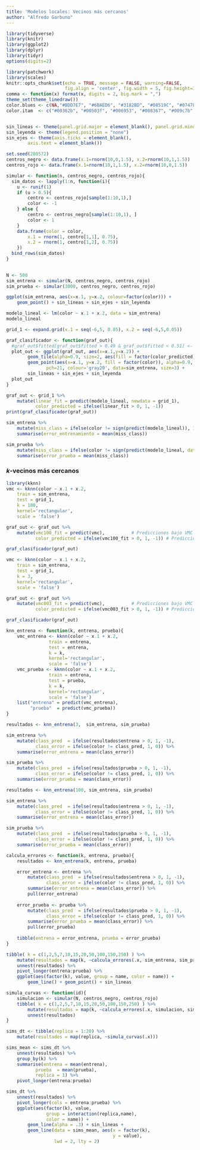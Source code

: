 ```yaml
---
title: 'Modelos locales: Vecinos más cercanos'
author: "Alfredo Garbuno"
---
```




```r
library(tidyverse)
library(knitr)
library(ggplot2)
library(dplyr)
library(tidyr)
options(digits=2)

library(patchwork)
library(scales)
knitr::opts_chunk$set(echo = TRUE, message = FALSE, warning=FALSE, 
                      fig.align = 'center', fig.width = 5, fig.height=3, cache = TRUE)
comma <- function(x) format(x, digits = 2, big.mark = ",")
theme_set(theme_linedraw())
color.blues <- c(NA,"#BDD7E7", "#6BAED6", "#3182BD", "#08519C", "#074789", "#063e77", "#053464")
color.itam  <- c("#00362b", "#00503f", "#006953", "#008367", "#009c7b", "#00b68f")


sin_lineas <- theme(panel.grid.major = element_blank(), panel.grid.minor = element_blank())
sin_leyenda <- theme(legend.position = "none")
sin_ejes <- theme(axis.ticks = element_blank(), 
        axis.text = element_blank())
```


```r
set.seed(280572)
centros_negro <- data.frame(x.1=rnorm(10,0,1.5), x.2=rnorm(10,1,1.5))
centros_rojo <- data.frame(x.1=rnorm(10,1,1.5), x.2=rnorm(10,0,1.5))

simular <- function(n, centros_negro, centros_rojo){
  sim_datos <- lapply(1:n, function(i){
  	u <- runif(1)
  	if (u > 0.5){
  		centro <- centros_rojo[sample(1:10,1),]
  		color <- -1
  	} else {
  		centro <- centros_negro[sample(1:10,1), ]		
  		color <- 1
  	}
  	data.frame(color = color, 
  		x.1 = rnorm(1, centro[1,1], 0.75), 
  		x.2 = rnorm(1, centro[1,2], 0.75))
  	})
  bind_rows(sim_datos)
}
  

```


```r
N <- 500
sim_entrena <- simular(N, centros_negro, centros_rojo)
sim_prueba <- simular(3000, centros_negro, centros_rojo)

ggplot(sim_entrena, aes(x=x.1, y=x.2, colour=factor(color))) + 
    geom_point() + sin_lineas + sin_ejes + sin_leyenda
```


```r
modelo_lineal <- lm(color ~ x.1 + x.2, data = sim_entrena)
modelo_lineal
```

```r
grid_1 <- expand.grid(x.1 = seq(-6,5, 0.05), x.2 = seq(-6,5,0.05))

graf_clasificador <- function(graf_out){
  #graf_out$fitted[graf_out$fitted > 0.49 & graf_out$fitted < 0.51] <- NA
  plot_out <- ggplot(graf_out, aes(x=x.1,y=x.2)) + 
	    geom_tile(alpha=0.9, size=2, aes(fill = factor(color_predicted))) + 
	    geom_point(aes(x=x.1, y=x.2, fill = factor(color)), alpha=0.9,
	           pch=21, colour='gray20', data=sim_entrena, size=3) + 
        sin_lineas + sin_ejes + sin_leyenda
  plot_out
}

```


```r

graf_out <- grid_1 %>% 
    mutate(linear_fit = predict(modelo_lineal, newdata = grid_1), 
           color_predicted = ifelse(linear_fit > 0, 1, -1))
print(graf_clasificador(graf_out))

```

```r
sim_entrena %>% 
    mutate(miss_class = ifelse(color != sign(predict(modelo_lineal)), 1, 0)) %>% 
    summarise(error_entrenamiento = mean(miss_class))

sim_prueba %>% 
    mutate(miss_class = ifelse(color != sign(predict(modelo_lineal, data = sim_prueba)), 1, 0)) %>% 
    summarise(error_prueba = mean(miss_class))
```

### $k$-vecinos más cercanos

```r
library(kknn)
vmc <- kknn(color ~ x.1 + x.2, 
	train = sim_entrena, 
	test = grid_1, 
	k = 100, 
	kernel='rectangular', 
	scale = 'false')
```


```r
graf_out <- graf_out %>% 
    mutate(vmc100_fit = predict(vmc),          # Predicciones bajo VMC
           color_predicted = ifelse(vmc100_fit > 0, 1, -1)) # Predicciones binarias

graf_clasificador(graf_out)
```
```r

vmc <- kknn(color ~ x.1 + x.2, 
	train = sim_entrena, 
	test = grid_1, 
	k = 3, 
	kernel='rectangular', 
	scale = 'false')

graf_out <- graf_out %>% 
    mutate(vmc003_fit = predict(vmc),          # Predicciones bajo VMC
           color_predicted = ifelse(vmc003_fit > 0, 1, -1)) # Predicciones binarias

graf_clasificador(graf_out)
```

```r
knn_entrena <- function(k, entrena, prueba){
    vmc_entrena <- kknn(color ~ x.1 + x.2, 
            	train = entrena, 
            	test = entrena, 
            	k = k, 
            	kernel='rectangular', 
            	scale = 'false')
    vmc_prueba <- kknn(color ~ x.1 + x.2, 
            	train = entrena, 
            	test = prueba, 
            	k = k, 
            	kernel='rectangular', 
            	scale = 'false')
    list("entrena" = predict(vmc_entrena), 
         "prueba"  = predict(vmc_prueba))
}

```

```r
resultados <- knn_entrena(3,  sim_entrena, sim_prueba)

sim_entrena %>% 
    mutate(class_pred  = ifelse(resultados$entrena > 0, 1, -1), 
           class_error = ifelse(color != class_pred, 1, 0)) %>% 
    summarise(error_entrena = mean(class_error))

sim_prueba %>% 
    mutate(class_pred  = ifelse(resultados$prueba > 0, 1, -1), 
           class_error = ifelse(color != class_pred, 1, 0)) %>% 
    summarise(error_prueba = mean(class_error))
```

```r
resultados <- knn_entrena(100, sim_entrena, sim_prueba)

sim_entrena %>% 
    mutate(class_pred  = ifelse(resultados$entrena > 0, 1, -1), 
           class_error = ifelse(color != class_pred, 1, 0)) %>% 
    summarise(error_entrena = mean(class_error))

sim_prueba %>% 
    mutate(class_pred  = ifelse(resultados$prueba > 0, 1, -1), 
           class_error = ifelse(color != class_pred, 1, 0)) %>% 
    summarise(error_prueba = mean(class_error))
```

```r

calcula_errores <- function(k, entrena, prueba){
    resultados <- knn_entrena(k, entrena, prueba)

    error_entrena <- entrena %>% 
        mutate(class_pred  = ifelse(resultados$entrena > 0, 1, -1), 
               class_error = ifelse(color != class_pred, 1, 0)) %>% 
        summarise(error_entrena = mean(class_error)) %>% 
        pull(error_entrena)
    
    error_prueba <- prueba %>% 
        mutate(class_pred  = ifelse(resultados$prueba > 0, 1, -1), 
               class_error = ifelse(color != class_pred, 1, 0)) %>% 
        summarise(error_prueba = mean(class_error)) %>% 
        pull(error_prueba)
    
    tibble(entrena = error_entrena, prueba = error_prueba)
}

```

```r

tibble( k = c(1,2,5,7,10,15,20,50,100,150,250) ) %>% 
    mutate(resultados = map(k, ~calcula_errores(.x, sim_entrena, sim_prueba))) %>% 
    unnest(resultados) %>% 
    pivot_longer(entrena:prueba) %>% 
    ggplot(aes(factor(k), value, group = name, color = name)) + 
        geom_line() + geom_point() + sin_lineas

```

```r

simula_curvas <- function(id){
    simulacion <- simular(N, centros_negro, centros_rojo)
    tibble( k = c(1,2,5,7,10,15,20,50,100,150,250) ) %>% 
        mutate(resultados = map(k, ~calcula_errores(.x, simulacion, sim_prueba))) %>% 
        unnest(resultados)
}

sims_dt <- tibble(replica = 1:20) %>% 
    mutate(resultados = map(replica, ~simula_curvas(.x)))

sims_mean <- sims_dt %>% 
    unnest(resultados) %>% 
    group_by(k) %>% 
    summarise(entrena = mean(entrena), 
           prueba  = mean(prueba), 
           replica = 1) %>% 
    pivot_longer(entrena:prueba)

sims_dt %>% 
    unnest(resultados) %>% 
    pivot_longer(cols = entrena:prueba) %>% 
    ggplot(aes(factor(k), value, 
               group = interaction(replica,name), 
               color = name)) + 
        geom_line(alpha = .3) + sin_lineas + 
        geom_line(data = sims_mean, aes(x = factor(k), 
                                        y = value), 
                  lwd = 2, lty = 2)

```

